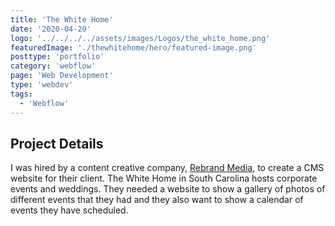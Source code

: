 ```yaml
---
title: 'The White Home'
date: '2020-04-20'
logo: '../../../../assets/images/Logos/the_white_home.png'
featuredImage: './thewhitehome/hero/featured-image.png'
posttype: 'portfolio'
category: 'webflow'
page: 'Web Development'
type: 'webdev'
tags:
  - 'Webflow'
---
```


## Project Details

I was hired by a content creative company, [Rebrand Media](http://www.rebrandlifestyle.com/), to create a CMS website for their client. The White Home in South Carolina hosts corporate events and weddings. They needed a website to show a gallery of photos of different events that they had and they also want to show a calendar of events they have scheduled.

<br />

<br />
